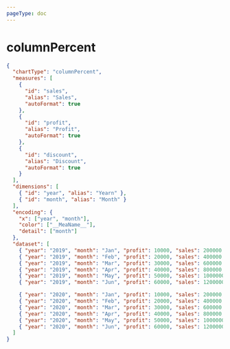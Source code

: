 ```yaml
---
pageType: doc
---
```



# columnPercent

<EncodingColumnPercent />

```json
{
  "chartType": "columnPercent",
  "measures": [
    {
      "id": "sales",
      "alias": "Sales",
      "autoFormat": true
    },
    {
      "id": "profit",
      "alias": "Profit",
      "autoFormat": true
    },
    {
      "id": "discount",
      "alias": "Discount",
      "autoFormat": true
    }
  ],
  "dimensions": [
    { "id": "year", "alias": "Yearn" },
    { "id": "month", "alias": "Month" }
  ],
  "encoding": {
    "x": ["year", "month"],
    "color": ["__MeaName__"],
    "detail": ["month"]
  },
  "dataset": [
    { "year": "2019", "month": "Jan", "profit": 10000, "sales": 200000, "discount": 0.5 },
    { "year": "2019", "month": "Feb", "profit": 20000, "sales": 400000, "discount": 0.2 },
    { "year": "2019", "month": "Mar", "profit": 30000, "sales": 600000, "discount": 0.4 },
    { "year": "2019", "month": "Apr", "profit": 40000, "sales": 800000, "discount": 0.2 },
    { "year": "2019", "month": "May", "profit": 50000, "sales": 1000000, "discount": 0.05 },
    { "year": "2019", "month": "Jun", "profit": 60000, "sales": 1200000, "discount": 0.3 },

    { "year": "2020", "month": "Jan", "profit": 10000, "sales": 200000, "discount": 0.5 },
    { "year": "2020", "month": "Feb", "profit": 20000, "sales": 400000, "discount": 0.2 },
    { "year": "2020", "month": "Mar", "profit": 30000, "sales": 600000, "discount": 0.4 },
    { "year": "2020", "month": "Apr", "profit": 40000, "sales": 800000, "discount": 0.2 },
    { "year": "2020", "month": "May", "profit": 50000, "sales": 1000000, "discount": 0.05 },
    { "year": "2020", "month": "Jun", "profit": 60000, "sales": 1200000, "discount": 0.3 }
  ]
}
```
